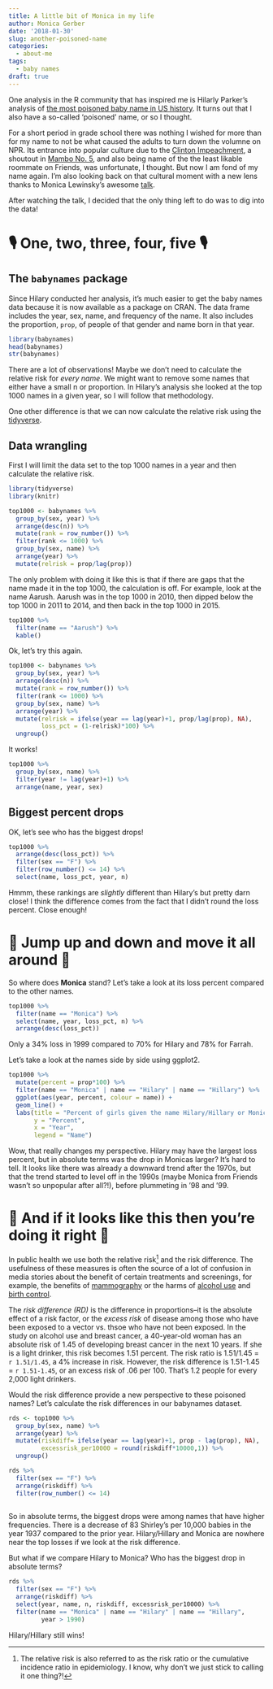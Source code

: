 ```yaml
---
title: A little bit of Monica in my life
author: Monica Gerber
date: '2018-01-30'
slug: another-poisoned-name
categories:
  - about-me
tags:
  - baby names
draft: true
---
```


One analysis in the R community that has inspired me is Hilarly Parker's analysis of [the most poisoned baby name in US history](https://hilaryparker.com/2013/01/30/hilary-the-most-poisoned-baby-name-in-us-history/). It turns out that I also have a so-called 'poisoned' name, or so I thought.

For a short period in grade school there was nothing I wished for more than for my name to not be what caused the adults to turn down the volumne on NPR. Its entrance into popular culture due to the [Clinton Impeachment](https://twitter.com/MonicaLewinsky/status/935600676184477696), a shoutout in [Mambo No. 5](https://twitter.com/MonicaLewinsky/status/935600676184477696), and also being name of the the least likable roommate on Friends, was unfortunate, I thought. But now I am fond of my name again. I'm also looking back on that cultural moment with a new lens thanks to Monica Lewinsky's awesome [talk](https://www.ted.com/talks/monica_lewinsky_the_price_of_shame).

After watching the talk, I decided that the only thing left to do was to dig into the data!

# &#127897; One, two, three, four, five &#127897;

## The `babynames` package

Since Hilary conducted her analysis, it's much easier to get the baby names data because it is now available as a package on CRAN. The data frame includes the year, sex, name, and frequency of the name. It also includes the proportion, `prop`, of people of that gender and name born in that year. 

```r
library(babynames)
head(babynames)
str(babynames)
```


There are a lot of observations! Maybe we don't need to calculate the relative risk for *every name*. We might want to remove some names that either have a small n or proportion. In Hilary's analysis she looked at the top 1000 names in a given year, so I will follow that methodology. 

One other difference is that we can now calculate the relative risk using the [tidyverse](https://www.tidyverse.org/).

## Data wrangling

First I will limit the data set to the top 1000 names in a year and then calculate the relative risk. 

```r
library(tidyverse)
library(knitr)

top1000 <- babynames %>%
  group_by(sex, year) %>%
  arrange(desc(n)) %>%
  mutate(rank = row_number()) %>%
  filter(rank <= 1000) %>%
  group_by(sex, name) %>%
  arrange(year) %>%
  mutate(relrisk = prop/lag(prop)) 
```

The only problem with doing it like this is that if there are gaps that the name made it in the top 1000, the calculation is off. For example, look at the name Aarush. Aarush was in the top 1000 in 2010, then dipped below the top 1000 in 2011 to 2014, and then back in the top 1000 in 2015.

```r
top1000 %>%
  filter(name == "Aarush") %>%
  kable()
```

Ok, let's try this again.

```r
top1000 <- babynames %>%
  group_by(sex, year) %>%
  arrange(desc(n)) %>%
  mutate(rank = row_number()) %>%
  filter(rank <= 1000) %>%
  group_by(sex, name) %>%
  arrange(year) %>%
  mutate(relrisk = ifelse(year == lag(year)+1, prop/lag(prop), NA),
         loss_pct = (1-relrisk)*100) %>%
  ungroup()
```

It works!

```r
top1000 %>%
  group_by(sex, name) %>%
  filter(year != lag(year)+1) %>%
  arrange(name, year, sex)
```

## Biggest percent drops

OK, let's see who has the biggest drops!

```r
top1000 %>%
  arrange(desc(loss_pct)) %>%
  filter(sex == "F") %>%
  filter(row_number() <= 14) %>%
  select(name, loss_pct, year, n)
```

Hmmm, these rankings are *slightly* different than Hilary's but pretty darn close! I think the difference comes from the fact that I didn't round the loss percent. Close enough!

# &#127930; Jump up and down and move it all around &#127930;

So where does **Monica** stand? Let's take a look at its loss percent compared to the other names.

```r
top1000 %>%
  filter(name == "Monica") %>%
  select(name, year, loss_pct, n) %>%
  arrange(desc(loss_pct)) 
```

Only a 34% loss in 1999 compared to 70% for Hilary and 78% for Farrah.

Let's take a look at the names side by side using ggplot2.

```r
top1000 %>%
  mutate(percent = prop*100) %>%
  filter(name == "Monica" | name == "Hilary" | name == "Hillary") %>%
  ggplot(aes(year, percent, colour = name)) +
  geom_line() +
  labs(title = "Percent of girls given the name Hilary/Hillary or Monica over time",
       y = "Percent",
       x = "Year",
       legend = "Name")
```

Wow, that really changes my perspective. Hilary may have the largest loss percent, but in absolute terms was the drop in Monicas larger? It's hard to tell. It looks like there was already a downward trend after the 1970s, but that the trend started to level off in the 1990s (maybe Monica from Friends wasn't so unpopular after all?!), before plummeting in '98 and '99. 

# &#127925; And if it looks like this then you're doing it right &#127925;

In public health we use both the relative risk[^1] and the risk difference. The usefulness of these measures is often the source of a lot of confusion in media stories about the benefit of certain treatments and screenings, for example, the benefits of [mammography](https://www.nytimes.com/2015/02/03/upshot/how-to-measure-a-medical-treatments-potential-for-harm.html) or the harms of [alcohol use](https://www.nytimes.com/2017/11/10/upshot/health-alcohol-cancer-research.html) and [birth control](https://www.nytimes.com/2017/12/10/upshot/birth-control-breast-cancer-risks.html).

The *risk difference (RD)* is the difference in proportions--it is the absolute effect of a risk factor, or the *excess risk* of disease among those who have been exposed to a vector vs. thsoe who have not been exposed. In the study on alcohol use and breast cancer, a 40-year-old woman has an absolute risk of 1.45 of developing breast cancer in the next 10 years. If she is a light drinker, this risk becomes 1.51 percent. The risk ratio is 1.51/1.45 = `r 1.51/1.45`, a 4% increase in risk. However, the risk difference is 1.51-1.45 = `r 1.51-1.45`, or an excess risk of .06 per 100. That's 1.2 people for every 2,000 light drinkers.

Would the risk difference provide a new perspective to these poisoned names? Let's calculate the risk differences in our babynames dataset.

```r
rds <- top1000 %>%
  group_by(sex, name) %>%
  arrange(year) %>%
  mutate(riskdiff= ifelse(year == lag(year)+1, prop - lag(prop), NA),
         excessrisk_per10000 = round(riskdiff*10000,1)) %>%
  ungroup()

rds %>%
  filter(sex == "F") %>%
  arrange(riskdiff) %>%
  filter(row_number() <= 14)
  
```

So in absolute terms, the biggest drops were among names that have higher frequencies. There is a decrease of 83 Shirley's per 10,000 babies in the year 1937 compared to the prior year. Hilary/Hillary and Monica are nowhere near the top losses if we look at the risk difference. 

But what if we compare Hilary to Monica? Who has the biggest drop in absolute terms? 

```r
rds %>%
  filter(sex == "F") %>%
  arrange(riskdiff) %>%
  select(year, name, n, riskdiff, excessrisk_per10000) %>%
  filter(name == "Monica" | name == "Hilary" | name == "Hillary",
         year > 1990)
```

Hilary/Hillary still wins! 





[^1]: The relative risk is also referred to as the risk ratio or the cumulative incidence ratio in epidemiology. I know, why don't we just stick to calling it one thing?!

